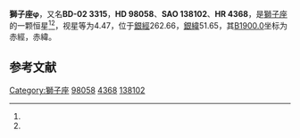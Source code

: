 {{Starbox begin
| name = 獅子座φ
}}
{{Starbox observe
| epoch = [[J2000.0|J2000.0]]
| constell = [[獅子座|獅子座]]<ref name=SIMBAD>{{cite web
 | url=http://simbad.u-strasbg.fr/simbad/sim-id?Ident=HR+4368
 | title =Pulsating variable Star
 | publisher=Centre de Données astronomiques de Strasbourg
 | work=SIMBAD
 | accessdate=2012-07-13}}</ref><ref name=DATA>{{cite web
 | url=http://vizier.u-strasbg.fr/viz-bin/VizieR-5?-out.add=.&-source=5050&-corr=PK=HR&-out.max=9999&HR=4368
 | title =VizieR Detailed Page
 | accessdate=2012-07-13}}</ref>
| 星官 = 
| ra = {{RA|11|16|39.7}}<ref name=SIMBAD /><ref name=DATA />
| dec = {{DEC|-3|39|6}}<ref name=SIMBAD /><ref name=DATA />
| appmag_v = 4.47<ref name=SIMBAD /><ref name=DATA />
}}
{{Starbox character
| class = A7IVn<ref name=SIMBAD /><ref name=DATA />
| b-v = 0.21<ref name=SIMBAD /><ref name=DATA />
| u-b = 0.14<ref name=SIMBAD /><ref name=DATA />
| r-i = 0.11<ref name=SIMBAD /><ref name=DATA />
| variable = 
}}
{{Starbox astrometry
| radial_v = 0.14
| prop_mo_ra = -3
| parallax = 0.019
| p_error = 
}}
{{Starbox catalog
| names =BD-02 3315，[[SAO星表|SAO]] 138102，[[HD星表|HD]] 98058，[[HR星表|HR]] 4368}}
{{Starbox reference |Simbad=HR+4368}}
{{Starbox end}}

'''獅子座φ'''，又名'''BD-02 3315'''，'''HD 98058'''、'''SAO 138102'''、'''HR 4368'''，是[[獅子座|獅子座]]的一颗恒星<ref name=SIMBAD /><ref name=DATA />，视星等为4.47，位于[[銀道座標系|銀經]]262.66，[[銀道座標系|銀緯]]51.65，其[[B1900.0|B1900.0]]坐标为赤經{{RA|11|11|34.6}}，赤緯{{DEC|-3|51.65|18}}。

== 参考文献 ==
{{reflist}}

{{star-stub}}

{{獅子座恒星}}
[[Category:獅子座|Category:獅子座]]
[[Category:HD和HDE天體|98058]]
[[Category:HR天體|4368]]
[[Category:SAO天體|138102]]